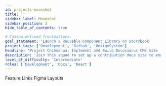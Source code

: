 ```yaml
---
id: projects-moonshot
title: ''
sidebar_label: Moonshot
sidebar_position: 2
hide_table_of_contents: true

# Custom-defined frontmatters:
goal_statement: 'Launch a Reusable Component Library on Storybook'
project_tags: ['Development', 'Github', 'DesignSystem']
headline: 'Project Chihuahua: Implement and Build Docusaurus CMS Site '
description: 'Join this squad to set up a contribution docs site to enable aspiring designers and devs to join open-source project workathons.'
level_of_difficulty: 'Intermediate'
roles: ['Development', 'Docs', 'React']
---
```




<Banner
  goalStatement={frontMatter.goal_statement}
  projectTags={frontMatter.project_tags}
/>

<Tabs>
  <TabItem value="summary" label="Summary" default>
    <Summary
      headline={frontMatter.headline}
      description={frontMatter.description}
      level={frontMatter.level_of_difficulty}
      roles={frontMatter.roles}
    />
  </TabItem>
  <TabItem value="feature-links" label="Feature Links" default>
    Feature Links
  </TabItem>
  <TabItem value="figma-layouts" label="Figma Layouts">
    Figma Layouts
  </TabItem>
</Tabs>
